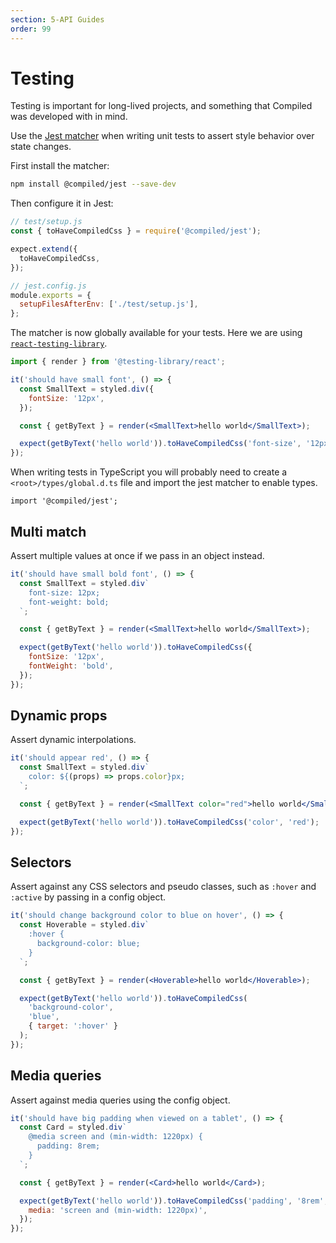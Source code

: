 ```yaml
---
section: 5-API Guides
order: 99
---
```


# Testing

Testing is important for long-lived projects,
and something that Compiled was developed with in mind.

Use the [Jest matcher](https://jestjs.io/docs/en/using-matchers) when writing unit tests to assert style behavior over state changes.

First install the matcher:

```bash
npm install @compiled/jest --save-dev
```

Then configure it in Jest:

```jsx
// test/setup.js
const { toHaveCompiledCss } = require('@compiled/jest');

expect.extend({
  toHaveCompiledCss,
});
```

```jsx
// jest.config.js
module.exports = {
  setupFilesAfterEnv: ['./test/setup.js'],
};
```

The matcher is now globally available for your tests.
Here we are using [`react-testing-library`](https://github.com/testing-library/react-testing-library).

```jsx
import { render } from '@testing-library/react';

it('should have small font', () => {
  const SmallText = styled.div({
    fontSize: '12px',
  });

  const { getByText } = render(<SmallText>hello world</SmallText>);

  expect(getByText('hello world')).toHaveCompiledCss('font-size', '12px');
});
```

When writing tests in TypeScript you will probably need to create a `<root>/types/global.d.ts` file and import the jest matcher to enable types.

```tsx
import '@compiled/jest';
```

## Multi match

Assert multiple values at once if we pass in an object instead.

```jsx
it('should have small bold font', () => {
  const SmallText = styled.div`
    font-size: 12px;
    font-weight: bold;
  `;

  const { getByText } = render(<SmallText>hello world</SmallText>);

  expect(getByText('hello world')).toHaveCompiledCss({
    fontSize: '12px',
    fontWeight: 'bold',
  });
});
```

## Dynamic props

Assert dynamic interpolations.

```jsx
it('should appear red', () => {
  const SmallText = styled.div`
    color: ${(props) => props.color}px;
  `;

  const { getByText } = render(<SmallText color="red">hello world</SmallText>);

  expect(getByText('hello world')).toHaveCompiledCss('color', 'red');
});
```

## Selectors

Assert against any CSS selectors and pseudo classes,
such as `:hover` and `:active` by passing in a config object.

```jsx
it('should change background color to blue on hover', () => {
  const Hoverable = styled.div`
    :hover {
      background-color: blue;
    }
  `;

  const { getByText } = render(<Hoverable>hello world</Hoverable>);

  expect(getByText('hello world')).toHaveCompiledCss(
    'background-color',
    'blue',
    { target: ':hover' }
  );
});
```

## Media queries

Assert against media queries using the config object.

```jsx
it('should have big padding when viewed on a tablet', () => {
  const Card = styled.div`
    @media screen and (min-width: 1220px) {
      padding: 8rem;
    }
  `;

  const { getByText } = render(<Card>hello world</Card>);

  expect(getByText('hello world')).toHaveCompiledCss('padding', '8rem', {
    media: 'screen and (min-width: 1220px)',
  });
});
```
